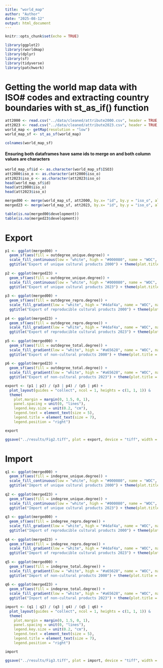 ```yaml
---
title: "world_map"
author: "Author"
date: "2025-08-12"
output: html_document
---
```


```r
knitr::opts_chunk$set(echo = TRUE)
```


```r
library(ggplot2)
library(rworldmap)
library(dplyr)
library(sf)
library(tidyverse) 
library(patchwork)
```

# Getting the world map data with ISO# codes and extracting country boundaries with st_as_if() function
```r
att2000 <- read.csv("../data/cleaned/attribute2000.csv", header = TRUE, as.is = TRUE, stringsAsFactors = FALSE)
att2023 <- read.csv("../data/cleaned/attribute2023.csv", header = TRUE, as.is = TRUE, stringsAsFactors = FALSE)
world_map <- getMap(resolution = "low")
world_map_sf <- st_as_sf(world_map)
```

```r
colnames(world_map_sf)
```

#### Ensuring both dataframes have same ids to merge on and both column values are characters
```r
world_map_sf$id <- as.character(world_map_sf$ISO3)
att2000$iso_o <- as.character(att2000$iso_o)
att2023$iso_o <- as.character(att2023$iso_o)
head(world_map_sf$id)
head(att2000$iso_o)
head(att2023$iso_o)
```

```r
merged00 <- merge(world_map_sf, att2000, by.x= "id", by.y = "iso_o", all.x = TRUE)
merged23 <- merge(world_map_sf, att2023, by.x= "id", by.y = "iso_o", all.x = TRUE)
```

```r
table(is.na(merged00$development))
table(is.na(merged23$development))
```
# Export
```r
p1 <- ggplot(merged00) +
  geom_sf(aes(fill = outdegree_unique.degree)) +
  scale_fill_continuous(low = "white", high = "#000080", name = "WOC", na.value = "white") +
  ggtitle("Export of unique cultural products 2000") + theme(plot.title = element_text(size = 10, face = "bold"))
  
p2 <- ggplot(merged23) +
  geom_sf(aes(fill = outdegree_unique.degree)) +
  scale_fill_continuous(low = "white", high = "#000080", name = "WOC", na.value = "white") +
  ggtitle("Export of unique cultural products 2023") + theme(plot.title = element_text(size = 10, face = "bold"))
  
p3 <- ggplot(merged00) +
  geom_sf(aes(fill = outdegree_repro.degree)) +
  scale_fill_gradient(low = "white", high = "#4daf4a", name = "WOC", na.value = "white") +
  ggtitle("Export of reproducible cultural products 2000") + theme(plot.title = element_text(size = 10, face = "bold"))
  
p4 <- ggplot(merged23) +
  geom_sf(aes(fill = outdegree_repro.degree)) +
  scale_fill_gradient(low = "white", high = "#4daf4a", name = "WOC", na.value = "white") +
  ggtitle("Export of reproducible cultural products 2023") + theme(plot.title = element_text(size = 10, face = "bold"))
  
p5 <- ggplot(merged00) +
  geom_sf(aes(fill = outdegree_total.degree)) +
  scale_fill_gradient(low = "white", high = "#a65628", name = "WOC", na.value = "white") +
  ggtitle("Export of non-cultural products 2000") + theme(plot.title = element_text(size = 10, face = "bold"))
  
p6 <- ggplot(merged23) +
  geom_sf(aes(fill = outdegree_total.degree)) +
  scale_fill_gradient(low = "white", high = "#a65628", name = "WOC", na.value = "white") +
  ggtitle("Export of non-cultural products 2023") + theme(plot.title = element_text(size = 10, face = "bold"))
```

```r
export <- (p1 | p2) / (p3 | p4) / (p5 | p6) +
  plot_layout(guides = "collect", ncol = 1, heights = c(1, 1, 1)) &
  theme(
    plot.margin = margin(0, 1.5, 0, 1),
    panel.spacing = unit(0, "lines"),
    legend.key.size = unit(0.2, "cm"),
    legend.text = element_text(size = 5),
    legend.title = element_text(size = 7),
    legend.position = "right")

```

```r
export
```

```r
ggsave("../results/Fig2.tiff", plot = export, device = "tiff", width = 9, height = 9, dpi = 800, bg = "white")
```


# Import
```r
q1 <- ggplot(merged00) +
  geom_sf(aes(fill = indegree_unique.degree)) +
  scale_fill_continuous(low = "white", high = "#000080", name = "WOC", na.value = "white") +
  ggtitle("Import of unique cultural products 2000") + theme(plot.title = element_text(size = 10, face = "bold"))
  
q2 <- ggplot(merged23) +
  geom_sf(aes(fill = indegree_unique.degree)) +
  scale_fill_continuous(low = "white", high = "#000080", name = "WOC", na.value = "white") +
  ggtitle("Import of unique cultural products 2023") + theme(plot.title = element_text(size = 10, face = "bold"))
  
q3 <- ggplot(merged00) +
  geom_sf(aes(fill = indegree_repro.degree)) +
  scale_fill_gradient(low = "white", high = "#4daf4a", name = "WOC", na.value = "white") +
  ggtitle("Import of reproducible cultural products 2000") + theme(plot.title = element_text(size = 10, face = "bold"))
  
q4 <- ggplot(merged23) +
  geom_sf(aes(fill = indegree_repro.degree)) +
  scale_fill_gradient(low = "white", high = "#4daf4a", name = "WOC", na.value = "white") +
  ggtitle("Import of reproducible cultural products 2023") + theme(plot.title = element_text(size = 10, face = "bold"))
  
q5 <- ggplot(merged00) +
  geom_sf(aes(fill = indegree_total.degree)) +
  scale_fill_gradient(low = "white", high = "#a65628", name = "WOC", na.value = "white") +
  ggtitle("Import of non-cultural products 2000") + theme(plot.title = element_text(size = 10, face = "bold"))
  
q6 <- ggplot(merged23) +
  geom_sf(aes(fill = indegree_total.degree)) +
  scale_fill_gradient(low = "white", high = "#a65628", name = "WOC", na.value = "white") +
  ggtitle("Inport of non-cultural products 2023") + theme(plot.title = element_text(size = 10, face = "bold"))
```

```r
import <- (q1 | q2) / (q3 | q4) / (q5 | q6) +
  plot_layout(guides = "collect", ncol = 1, heights = c(1, 1, 1)) &
  theme(
    plot.margin = margin(0, 1.5, 0, 1),
    panel.spacing = unit(0, "lines"),
    legend.key.size = unit(0.2, "cm"),
    legend.text = element_text(size = 5),
    legend.title = element_text(size = 7),
    legend.position = "right")
```

```r
import
```

```r
ggsave("../results/Fig3.tiff", plot = import, device = "tiff", width = 9, height = 9, dpi = 800, bg = "white")
```










